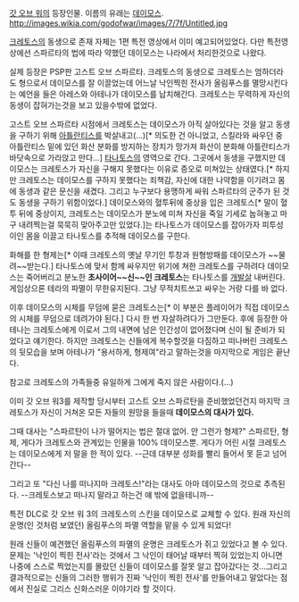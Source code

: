 [[갓 오브 워]]의 등장인물. 이름의 유래는 [[데이모스]].
http://images.wikia.com/godofwar/images/7/7f/Untitled.jpg

[[크레토스]]의 동생으로 존재 자체는 1편 특전 영상에서 이미 예고되어있었다. 다만 특전영상에선 스파르타의 법에 따라 약했던 데이모스는 나라에서 처리한것으로 나왔다.

실제 등장은 PSP판 고스트 오브 스파르타. 크레토스의 동생으로 크레토스는 엄하더라도 형으로서 데이모스를 잘 이끌었는데 어느날 낙인찍힌 전사가 올림푸스를 멸망시킨다는 예언을 들은 아레스와 아테나가 데이모스를 납치해간다. 크레토스는 무력하게 자신의 동생이 잡혀가는것을 보고 있을수밖에 없었다.

고스트 오브 스파르타 시점에서 크레토스는 데이모스가 아직 살아있다는 것을 알고 동생을 구하기 위해 [[아틀란티스]]를 박살내고(...)[* 의도한 건 아니었고, 스킬라와 싸우던 중 아틀란티스 밑에 있던 화산 분화를 방지하는 장치가 망가져 화산이 분화해 아틀란티스가 바닷속으로 가라앉고 만다...] [[타나토스]]의 영역으로 간다.
그곳에서 동생을 구했지만 데이모스는 크레토스가 자신을 구해지 못했다는 이유로 증오로 미쳐있는 상태였다.[* 하지만 크레토스는 데이모스를 구하지 못했다는 죄책감, 자신에 대한 나약함을 이기려고 몸에 동생과 같은 문신을 새겼다. 그리고 누구보다 용맹하게 싸워 스파르타의 군주가 된 것도 동생을 구하기 위함이었다.] 데이모스와의 혈투뒤에 중상을 입은 크레토스[* 말이 혈투 뒤에 중상이지, 크레토스는 데이모스가 분노에 미쳐 자신을 죽일 기세로 눕혀놓고 마구 내려찍는걸 묵묵히 맞아주고만 있었다.]는 타나토스가 데이모스를 잡아가자 피투성이인 몸을 이끌고 타나토스를 추적해 데이모스를 구한다.

화해를 한 형제는[* 이때 크레토스의 옛날 무기인 투창과 원형방패를 데이모스가 ~~물려~~받는다.] 타나토스에 맞서 함께 싸우지만 위기에 쳐한 크레토스를 구하려다 데이모스는 죽어버리고 분노한 '''초사이어~~신~~인 크레토스'''는 타나토스를 [[개발살]] 내버린다. 게임상으론 테라의 파멸이 무한유지된다. 그냥 무적치트쓰고 싸우는 거랑 다를 바 없다.

이후 데이모스의 시체를 무덤에 묻은 크레토스는[* 이 부분은 플레이어가 직접 데이모스의 시체를 무덤으로 데려가야 된다.] 다시 한 번 자살하려다가 그만둔다. 후에 등장한 아테나는 크레토스에게 이로서 그의 내면에 남은 인간성이 없어졌다며 신이 될 준비가 되었다고 얘기한다. 하지만 크레토스는 신들에게 복수할것을 다짐하고 떠나버린 크레토스의 뒷모습을 보며 아테나가 "용서하게, 형제여"라고 말하는것을 마지막으로 게임은 끝난다.

참고로 크레토스의 가족들중 유일하게 그에게 죽지 않은 사람이다.(...)

이미 갓 오브 워3를 제작할 당시부터 고스트 오브 스파르탄을 준비했었던건지 마지막 크레토스가 자신이 거쳐온 모든 자들의 원망을 들을때 '''데이모스의 대사가 있다.'''

그때 대사는 "스파르탄이 나가 떨어지는 법은 절대 없어. 안 그런가 형제?"
스파르탄, 형제, 게다가 크레토스와 관계있는 인물을 100% 데이모스뿐. 게다가 어린 시절 크레토스는 데이모스에게 저 말을 한 적이 있다. --근데 대부분 성화를 빨리 들어서 못 듣고 넘어간다--

그리고 또 "다신 나를 떠나지마 크레토스!"라는 대사도 아마 데이모스의 것으로 추측된다. --크레토스보고 떠나지 말라고 하는건 얘 밖에 없을테니까--

특전 DLC로 갓 오브 워 3의 크레토스의 스킨을 데이모스로 교체할 수 있다. 원래 자신의 운명(인 것처럼 보였던) 올림푸스의 파멸 역할을 맡을 수 있게 되었다!

원래 신들이 예견했던 올림푸스의 파멸의 운명은 크레토스가 쥐고 있었다고 볼 수 있다. 문제는 '낙인이 찍힌 전사'라는 것에서 그 낙인이 태어날 때부터 찍혀 있었는지 아니면 나중에 스스로 찍었는지를 몰랐던 신들이 데이모스를 잘못 알고 잡아갔다는 것...그리고 결과적으로는 신들의 그러한 행위가 진짜 '낙인이 찍힌 전사'를 만들어내고 말았다는 점에서 진실로 그리스 신화스러운 이야기라 할 것이다.
